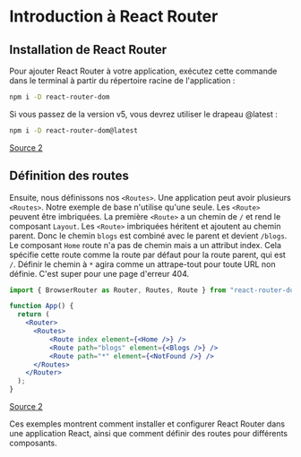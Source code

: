 # Introduction à React Router

## Installation de React Router

Pour ajouter React Router à votre application, exécutez cette commande dans le terminal à partir du répertoire racine de l'application :

```bash copy
npm i -D react-router-dom
```
Si vous passez de la version v5, vous devrez utiliser le drapeau @latest :

```bash copy
npm i -D react-router-dom@latest
```
[Source 2](https://www.w3schools.com/react/react_router.asp)

## Définition des routes

Ensuite, nous définissons nos `<Routes>`. Une application peut avoir plusieurs `<Routes>`. Notre exemple de base n'utilise qu'une seule. Les `<Route>` peuvent être imbriquées. La première `<Route>` a un chemin de `/` et rend le composant `Layout`. Les `<Route>` imbriquées héritent et ajoutent au chemin parent. Donc le chemin `blogs` est combiné avec le parent et devient `/blogs`. Le composant `Home` route n'a pas de chemin mais a un attribut index. Cela spécifie cette route comme la route par défaut pour la route parent, qui est `/`. Définir le chemin à `*` agira comme un attrape-tout pour toute URL non définie. C'est super pour une page d'erreur 404.

```jsx copy
import { BrowserRouter as Router, Routes, Route } from "react-router-dom";

function App() {
  return (
    <Router>
      <Routes>
          <Route index element={<Home />} />
          <Route path="blogs" element={<Blogs />} />
          <Route path="*" element={<NotFound />} />
      </Routes>
    </Router>
  );
}
```
[Source 2](https://www.w3schools.com/react/react_router.asp)

Ces exemples montrent comment installer et configurer React Router dans une application React, ainsi que comment définir des routes pour différents composants.